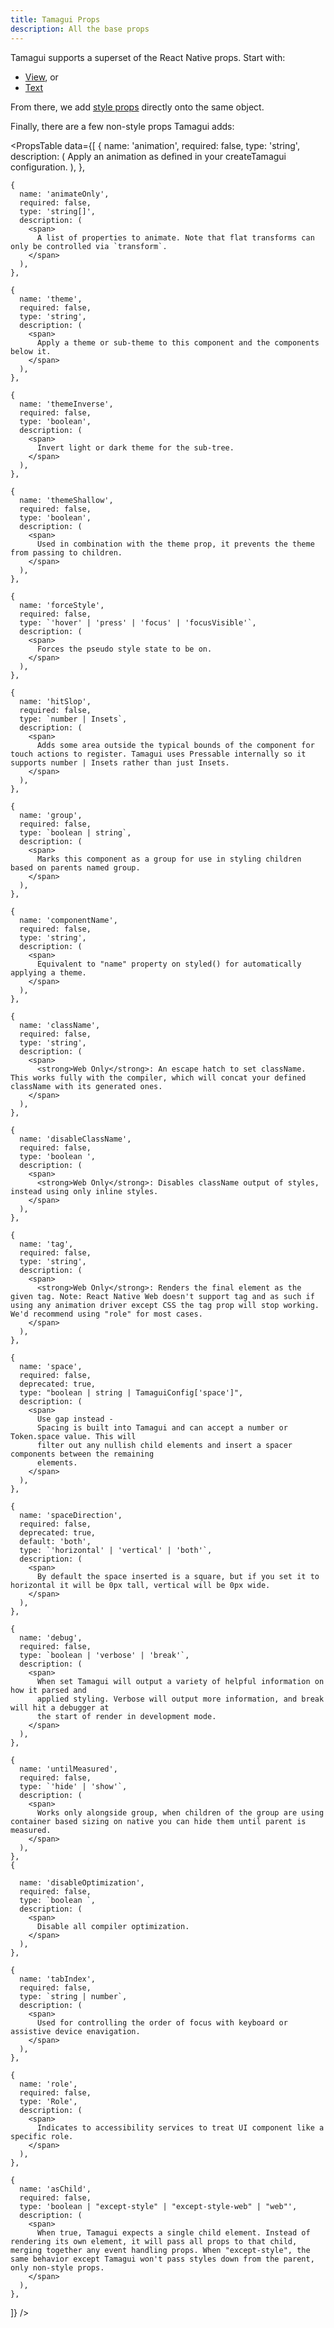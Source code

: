 ```yaml
---
title: Tamagui Props
description: All the base props
---
```


Tamagui supports a superset of the React Native props. Start with:

- [View](https://reactnative.dev/docs/view-style-props), or
- [Text](https://reactnative.dev/docs/text-style-props)

From there, we add [style props](/docs/intro/styles) directly onto the same object.

Finally, there are a few non-style props Tamagui adds:

<PropsTable
  data={[
    {
      name: 'animation',
      required: false,
      type: 'string',
      description: (
        <span>
          Apply an animation as defined in your createTamagui configuration.
        </span>
      ),
    },

    {
      name: 'animateOnly',
      required: false,
      type: 'string[]',
      description: (
        <span>
          A list of properties to animate. Note that flat transforms can only be controlled via `transform`.
        </span>
      ),
    },

    {
      name: 'theme',
      required: false,
      type: 'string',
      description: (
        <span>
          Apply a theme or sub-theme to this component and the components below it.
        </span>
      ),
    },

    {
      name: 'themeInverse',
      required: false,
      type: 'boolean',
      description: (
        <span>
          Invert light or dark theme for the sub-tree.
        </span>
      ),
    },

    {
      name: 'themeShallow',
      required: false,
      type: 'boolean',
      description: (
        <span>
          Used in combination with the theme prop, it prevents the theme from passing to children.
        </span>
      ),
    },

    {
      name: 'forceStyle',
      required: false,
      type: `'hover' | 'press' | 'focus' | 'focusVisible'`,
      description: (
        <span>
          Forces the pseudo style state to be on.
        </span>
      ),
    },

    {
      name: 'hitSlop',
      required: false,
      type: `number | Insets`,
      description: (
        <span>
          Adds some area outside the typical bounds of the component for touch actions to register. Tamagui uses Pressable internally so it supports number | Insets rather than just Insets.
        </span>
      ),
    },

    {
      name: 'group',
      required: false,
      type: `boolean | string`,
      description: (
        <span>
          Marks this component as a group for use in styling children based on parents named group.
        </span>
      ),
    },

    {
      name: 'componentName',
      required: false,
      type: 'string',
      description: (
        <span>
          Equivalent to "name" property on styled() for automatically applying a theme.
        </span>
      ),
    },

    {
      name: 'className',
      required: false,
      type: 'string',
      description: (
        <span>
          <strong>Web Only</strong>: An escape hatch to set className. This works fully with the compiler, which will concat your defined className with its generated ones.
        </span>
      ),
    },

    {
      name: 'disableClassName',
      required: false,
      type: 'boolean ',
      description: (
        <span>
          <strong>Web Only</strong>: Disables className output of styles, instead using only inline styles.
        </span>
      ),
    },

    {
      name: 'tag',
      required: false,
      type: 'string',
      description: (
        <span>
          <strong>Web Only</strong>: Renders the final element as the given tag. Note: React Native Web doesn't support tag and as such if using any animation driver except CSS the tag prop will stop working. We'd recommend using "role" for most cases.
        </span>
      ),
    },

    {
      name: 'space',
      required: false,
      deprecated: true,
      type: "boolean | string | TamaguiConfig['space']",
      description: (
        <span>
          Use gap instead -
          Spacing is built into Tamagui and can accept a number or Token.space value. This will
          filter out any nullish child elements and insert a spacer components between the remaining
          elements.
        </span>
      ),
    },

    {
      name: 'spaceDirection',
      required: false,
      deprecated: true,
      default: 'both',
      type: `'horizontal' | 'vertical' | 'both'`,
      description: (
        <span>
          By default the space inserted is a square, but if you set it to horizontal it will be 0px tall, vertical will be 0px wide.
        </span>
      ),
    },

    {
      name: 'debug',
      required: false,
      type: `boolean | 'verbose' | 'break'`,
      description: (
        <span>
          When set Tamagui will output a variety of helpful information on how it parsed and
          applied styling. Verbose will output more information, and break will hit a debugger at
          the start of render in development mode.
        </span>
      ),
    },

    {
      name: 'untilMeasured',
      required: false,
      type: `'hide' | 'show'`,
      description: (
        <span>
          Works only alongside group, when children of the group are using container based sizing on native you can hide them until parent is measured.
        </span>
      ),
    },
    {

      name: 'disableOptimization',
      required: false,
      type: `boolean `,
      description: (
        <span>
          Disable all compiler optimization.
        </span>
      ),
    },

    {
      name: 'tabIndex',
      required: false,
      type: `string | number`,
      description: (
        <span>
          Used for controlling the order of focus with keyboard or assistive device enavigation.
        </span>
      ),
    },

    {
      name: 'role',
      required: false,
      type: 'Role',
      description: (
        <span>
          Indicates to accessibility services to treat UI component like a specific role.
        </span>
      ),
    },

    {
      name: 'asChild',
      required: false,
      type: 'boolean | "except-style" | "except-style-web" | "web"',
      description: (
        <span>
          When true, Tamagui expects a single child element. Instead of rendering its own element, it will pass all props to that child, merging together any event handling props. When "except-style", the same behavior except Tamagui won't pass styles down from the parent, only non-style props.
        </span>
      ),
    },

]} />
